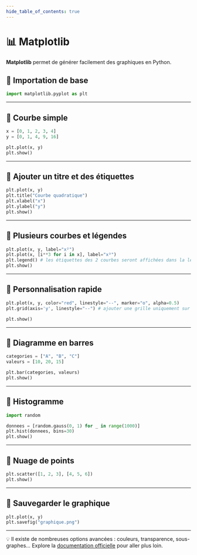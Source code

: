 ```yaml
---
hide_table_of_contents: true
---
```


# 📊 Matplotlib

**Matplotlib** permet de générer facilement des graphiques en Python.

## 🔹 Importation de base

```python
import matplotlib.pyplot as plt
```

---

## 🔹 Courbe simple

```python
x = [0, 1, 2, 3, 4]
y = [0, 1, 4, 9, 16]

plt.plot(x, y)
plt.show()
```

---

## 🔹 Ajouter un titre et des étiquettes

```python
plt.plot(x, y)
plt.title("Courbe quadratique")
plt.xlabel("x")
plt.ylabel("y")
plt.show()
```

---

## 🔹 Plusieurs courbes et légendes

```python
plt.plot(x, y, label="x²")
plt.plot(x, [i**3 for i in x], label="x³")
plt.legend() # les étiquettes des 2 courbes seront affichées dans la légende
plt.show()
```

---

## 🔹 Personnalisation rapide

```python
plt.plot(x, y, color="red", linestyle="--", marker="o", alpha=0.5)
plt.grid(axis='y', linestyle="--") # ajouter une grille uniquement sur l'axis y en

plt.show()
```

---

## 🔹 Diagramme en barres

```python
categories = ["A", "B", "C"]
valeurs = [10, 20, 15]

plt.bar(categories, valeurs)
plt.show()
```

---

## 🔹 Histogramme

```python
import random

donnees = [random.gauss(0, 1) for _ in range(1000)]
plt.hist(donnees, bins=30)
plt.show()
```

---

## 🔹 Nuage de points

```python
plt.scatter([1, 2, 3], [4, 5, 6])
plt.show()
```

---

## 🔹 Sauvegarder le graphique

```python
plt.plot(x, y)
plt.savefig("graphique.png")
```

---

💡 Il existe de nombreuses options avancées : couleurs, transparence, sous-graphes… Explore la [documentation officielle](https://matplotlib.org/stable/gallery/index.html) pour aller plus loin.